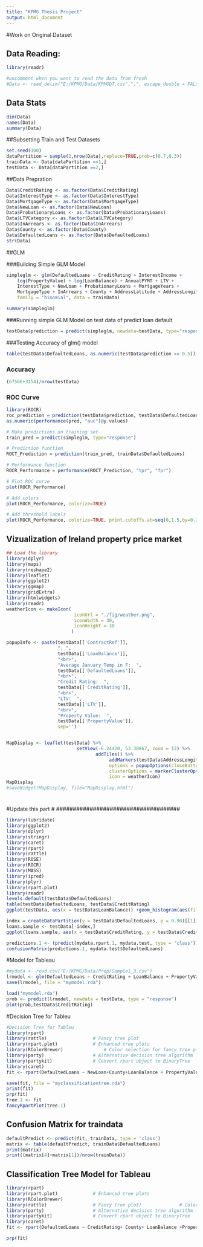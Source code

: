 ```yaml
---
title: "KPMG Thesis Project"
output: html_document
---
```

#Work on Original Dataset

## Data Reading:
```r
library(readr)

#uncomment when you want to read the data from fresh
#Data <- read_delim("E:/KPMG/Data/KPMGDT.csv",",", escape_double = FALSE, trim_ws = TRUE)
```

## Data Stats
```r
dim(Data)
names(Data)
summary(Data)
```


##Subsetting Train and Test Datasets
```r
set.seed(100)
dataPartition = sample(2,nrow(Data),replace=TRUE,prob=c(0.7,0.3))
trainData <- Data[dataPartition ==1,]
testData <- Data[dataPartition ==2,]
```


##Data Prepration
```r
Data$CreditRating <- as.factor(Data$CreditRating)
Data$InterestType <- as.factor(Data$InterestType)
Data$MortgageType <- as.factor(Data$MortgageType)
Data$NewLoan <- as.factor(Data$NewLoan)
Data$ProbationaryLoans <- as.factor(Data$ProbationaryLoans)
Data$LTVCategory <- as.factor(Data$LTVCategory)
Data$InArrears <- as.factor(Data$InArrears)
Data$County <- as.factor(Data$County)
Data$DefaultedLoans <- as.factor(Data$DefaultedLoans)
str(Data)
```
##GLM

###Building Simple GLM Model
```r

simpleglm <- glm(DefaultedLoans ~ CreditRating + InterestIncome + 
    log(PropertyValue) + log(LoanBalance) + AnnualPYMT + LTV + 
    InterestType + NewLoan + ProbationaryLoans + MortgageYears + 
    MortgageType + InArrears + County + AddressLatitude + AddressLongitude, 
    family = "binomial", data = trainData)

summary(simpleglm)


```
###Running simple GLM Model on test data of predict loan default

```r
testData$prediction = predict(simpleglm, newdata=testData, type="response")
```

###Testing Accuracy of glm() model
```r
table(testData$DefaultedLoans, as.numeric(testData$prediction >= 0.5))
```
### Accuracy
```r
(67566+3154)/nrow(testData)
```
### ROC Curve
```r
library(ROCR)
roc_prediction = prediction(testData$prediction, testData$DefaultedLoans)
as.numeric(performance(pred, "auc")@y.values)

# Make predictions on training set
train_pred = predict(simpleglm, type="response")

# Prediction function
ROCT_Prediction = prediction(train_pred, trainData$DefaultedLoans)

# Performance function
ROCR_Performance = performance(ROCT_Prediction, "tpr", "fpr")

# Plot ROC curve
plot(ROCR_Performance)

# Add colors
plot(ROCR_Performance, colorize=TRUE)

# Add threshold labels 
plot(ROCR_Performance, colorize=TRUE, print.cutoffs.at=seq(0,1.5,by=0.1), text.adj=c(-0.2,1.7))
```

## Vizualization of Ireland property price market

```r
## Load the library
library(dplyr)
library(maps)
library(reshape2)
library(leaflet)
library(ggplot2)
library(ggmap)
library(gridExtra)
library(htmlwidgets)
library(readr)
weatherIcon <- makeIcon(
                         iconUrl = "./fig/weather.png",
                         iconWidth = 30, 
                         iconHeight = 30
                        )

popupInfo <- paste(testData[['ContractRef']], 
                   ", ", 
                   testData[['LoanBalance']],
                   "<br>", 
                   "Average January Temp in F:  ",
                   testData[['DefaultedLoans']],
                   "<br>", 
                   "Credit Rating:  ",
                   testData[['CreditRating']],
                   "<br>", 
                   "LTV:  ",
                   testData[['LTV']],
                   "<br>", 
                   "Property Value:  ",
                   testData[['PropertyValue']],
                   sep='')


MapDisplay <- leaflet(testData) %>% 
                          setView(-6.24420, 53.30867, zoom = 12) %>%
                                 addTiles() %>%
                                      addMarkers(testData$AddressLongitude, testData$AddressLatitude, popup= ~ popupInfo,
                                      options = popupOptions(closeButton = TRUE),
                                      clusterOptions = markerClusterOptions(), 
                                      icon = weatherIcon)
MapDisplay
#saveWidget(MapDisplay, file="MapDisplay.html")

```
####################################
#
#Update this part
#
#####################################

```r
library(lubridate)
library(ggplot2)
library(dplyr)
library(stringr)
library(caret)
library(rpart)
library(rattle)
library(ROSE)
library(ROCR)
library(MASS)
library(ipred)
library(plyr)
library(rpart.plot)
library(readr)
levels.default(testData$DefaultedLoans)
table(testData$DefaultedLoans, testData$CreditRating)
ggplot(testData, aes(x = testData$LoanBalance)) +geom_histogram(aes(fill = CreditRating)) +facet_wrap(~DefaultedLoans, ncol=1)

```
```r
index = createDataPartition(y = testData$DefaultedLoans, p = 0.90)[[1]]
loans.sample <- testData[-index,]
ggplot(loans.sample, aes(x = testData$CreditRating, y = testData$CreditRatingMovement)) + geom_point(aes(color = testData$MortgageYears))

```



```r
predictions.1 <- (predict(mydata.rpart.1, mydata.test, type = "class"))
confusionMatrix(predictions.1, mydata.test$DefaultedLoans)
```


#Model for Tableau
```r
#mydata <- read.csv("E:/KPMG/Data/Prep/Sample1_3.csv")
lrmodel <- glm(DefaultedLoans ~ CreditRating + LoanBalance + PropertyValue, data = trainData, family = "binomial");
save(lrmodel, file = "mymodel.rda")

```

```r
load("mymodel.rda")
prob <- predict(lrmodel, newdata = testData, type = "response")
plot(prob,testData$CreditRating)

```

#Decision Tree for Tableu
```r
#Decision Tree for Tableu
library(rpart)
library(rattle)					# Fancy tree plot
library(rpart.plot)				# Enhanced tree plots
library(RColorBrewer)				# Color selection for fancy tree plot
library(party)					# Alternative decision tree algorithm
library(partykit)				# Convert rpart object to BinaryTree
library(caret)
fit <- rpart(DefaultedLoans ~ NewLoan+County+LoanBalance + PropertyValue+ CreditRating+ AnnualPYMT,method = "class",data=testData, control =  rpart.control(minisplit=5,cp = 0.001))

save(fit, file = "myclassificationtree.rda")
print(fit)
prp(fit)
tree.1 <- fit
fancyRpartPlot(tree.1)
```

## Confusion Matrix for traindata
```r
defaultPredict <- predict(fit, trainData, type = 'class')
matrix <- table(defaultPredict, trainData$DefaultedLoans)
print(matrix)
print((matrix[4]+matrix[1])/nrow(trainData))
```

## Classification Tree Model for Tableau
```r
library(rpart)
library(rpart.plot)				# Enhanced tree plots
library(RColorBrewer)
library(rattle)					# Fancy tree plot)				# Color selection for fancy tree plot
library(party)					# Alternative decision tree algorithm
library(partykit)				# Convert rpart object to BinaryTree
library(caret)
fit <- rpart(DefaultedLoans ~ CreditRating+ County+ LoanBalance +PropertyValue+ NewLoan + ProbationaryLoans+LTV + LTVCategory +InterestIncome+ AddressLatitude, data=testData, control=rpart.control(minsplit =5,cp=0.001),method="class")

prp(fit)
```

